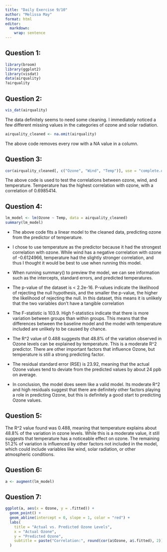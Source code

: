 ```yaml
---
title: "Daily Exercise 9/10"
author: "Melissa May"
format: html
editor: 
  markdown: 
    wrap: sentence
---
```


## Question 1:

```r
library(broom)
library(ggplot2)
library(visdat)
data(airquality)
?airquality
```

## Question 2:

```r
vis_dat(airquality)
```

The data definitely seems to need some cleaning.
I immediately noticed a few different missing values in the categories of ozone and solar radiation.

```r
airquality_cleaned <- na.omit(airquality)
```

The above code removes every row with a NA value in a column.

## Question 3:

```r
cor(airquality_cleaned[, c("Ozone", "Wind", "Temp")], use = "complete.obs")
```

The above code is used to test the correlations between ozone, wind, and temperature.
Temperature has the highest correlation with ozone, with a correlation of 0.6985414.

## Question 4:

```r
lm_model <- lm(Ozone ~ Temp, data = airquality_cleaned)
summary(lm_model)
```

-   The above code fits a linear model to the cleaned data, predicting ozone from the predictor of temperature.

-   I chose to use temperature as the predictor because it had the strongest correlation with ozone.
    While wind has a negative correlation with ozone of -0.6124966, temperature had the slightly stronger correlation, and thus I thought it would be best to use when running this model.

-   When running summary() to preview the model, we can see information such as the intercepts, standard errors, and predicted temperatures.

-   The p-value of the dataset is \< 2.2e-16.
    P-values indicate the likelihood of rejecting the null hypothesis, and the smaller the p-value, the higher the likelihood of rejecting the null.
    In this dataset, this means it is unlikely that the two variables don't have a tangible correlation

-   The F-statistic is 103.9.
    High f-statistics indicate that there is more variation between groups than within groups.
    This means that the differences between the baseline model and the model with temperature included are unlikely to be caused by chance.

-   The R\^2 value of 0.488 suggests that 48.8% of the variation observed in Ozone levels can be explained by temperature.
    This is a moderate R\^2 predictor.
    There are other important factors that influence Ozone, but temperature is still a strong predicting factor.

-   The residual standard error (RSE) is 23.92, meaning that the actual Ozone values tend to deviate from the predicted values by about 24 ppb on average.

-   In conclusion, the model does seem like a valid model.
    Its moderate R\^2 and high residuals suggest that there are definitely other factors playing a role in predicting Ozone, but this is definitely a good start to predicting Ozone values.

## Question 5:

The R\^2 value found was 0.488, meaning that temperature explains about 48.8% of the variation in ozone levels.
While this is a moderate value, it still suggests that temperature has a noticeable effect on ozone.
The remaining 51.2% of variation is influenced by other factors not included in the model, which could include variables like wind, solar radiation, or other atmospheric conditions.

## Question 6:

```r
a <- augment(lm_model)
```

## Question 7:

```r
ggplot(a, aes(x = Ozone, y = .fitted)) +
  geom_point() +
  geom_abline(intercept = 0, slope = 1, color = "red") +
  labs(
    title = "Actual vs. Predicted Ozone Levels",
    x = "Actual Ozone",
    y = "Predicted Ozone",
    subtitle = paste("Correlation:", round(cor(a$Ozone, a$.fitted), 2))
  )
```
